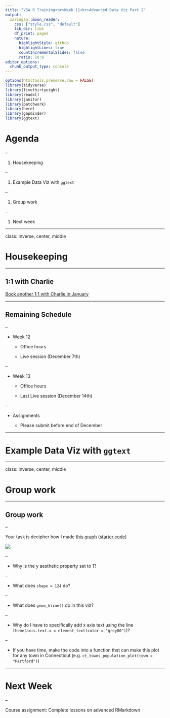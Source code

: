 ```yaml
---
title: "VSA R Training<br>Week 11<br>Advanced Data Viz Part 2"
output:
  xaringan::moon_reader:
    css: ["style.css", "default"]
    lib_dir: libs
    df_print: paged
    nature:
      highlightStyle: github
      highlightLines: true
      countIncrementalSlides: false
      ratio: 16:9
editor_options: 
  chunk_output_type: console
---
```


```r
options(htmltools.preserve.raw = FALSE)
library(tidyverse)
library(fivethirtyeight)
library(readxl)
library(janitor)
library(patchwork)
library(here)
library(gapminder)
library(ggtext)
```


# Agenda

--

1. Housekeeping

--

1. Example Data Viz with `ggtext`

--

1. Group work

--

1. Next week

---

class: inverse, center, middle

# Housekeeping


---

## 1:1 with Charlie

[Book another 1:1 with Charlie in January](https://savvycal.com/charliejhadley-r-for-the-rest-of-us/2nd-1to1-jan-2023)


---

## Remaining Schedule

--

- Week 12

  - Office hours
  
  - Live session (December 7th)
  
--
  
- Week 13

  - Office hours
  
  - Last Live session (December 14th)

--

- Assignments

  - Please submit before end of December

---

# Example Data Viz with `ggtext`


---

class: inverse, center, middle

# Group work

---

## Group work

--

Your task is decipher how I made [this graph](https://share.rfor.us/v1ub7qWe) ([starter code](https://gist.githubusercontent.com/dgkeyes/8e6ae05003dac8fc6a928a9d1230f955/raw/d23ea91d8a7f2d5f1c10ce410a39ca057daba268/data-viz-exercise.R))

![](https://p218.p3.n0.cdn.getcloudapp.com/items/v1ub7qWe/1633a0d2-bde3-405a-8a91-cebf912a1809.jpg?source=viewer&v=362ab84fc710116e10f7aa692d1ed927)

--

- Why is the y aesthetic property set to 1?

--

- What does `shape = 124` do?

--

- What does `geom_hline()` do in this viz?

--

- Why do I have to specifically add x axis text using the line `theme(axis.text.x = element_text(color = "grey80")`)?

--

- If you have time, make the code into a function that can make this plot for any town in Connecticut (e.g. `ct_towns_population_plot(town = "Hartford")`)


---

# Next Week

--

Course assignment: Complete lessons on advanced RMarkdown


